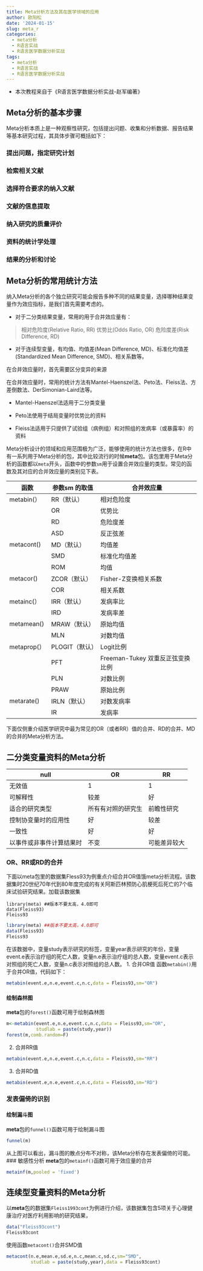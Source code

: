 ```yaml
---
title: Meta分析方法及其在医学领域的应用
author: 欧阳松
date: '2024-01-15'
slug: meta_r
categories:
  - meta分析
  - R语言实战
  - R语言医学数据分析实战
tags:
  - meta分析
  - R语言实战
  - R语言医学数据分析实战
---
```


-   本次教程来自于《R语言医学数据分析实战-赵军编著》

## Meta分析的基本步骤

Meta分析本质上是一种观察性研究，包括提出问题、收集和分析数据、报告结果等基本研究过程，其具体步骤可概括如下：

### 提出问题，指定研究计划

### 检索相关文献

### 选择符合要求的纳入文献

### 文献的信息提取

### 纳入研究的质量评价

### 资料的统计学处理

### 结果的分析和讨论

## Meta分析的常用统计方法

纳入Meta分析的各个独立研究可能会报告多种不同的结果变量，选择哪种结果变量作为效应指标，是我们首先需要考虑的。

-   对于二分类结果变量，常用的用于合并效应量有：

> 相对危险度(Relative Ratio, RR) 优势比(Odds Ratio, OR) 危险度差(Risk Difference, RD)

-   对于连续型变量，有均值、均值差(Mean Difference, MD)、标准化均值差(Standardized Mean Difference, SMD)、相关系数等。

在合并效应量时，首先需要区分变异的来源

在合并效应量时，常用的统计方法有Mantel-Haenszel法、Peto法、Fleiss法、方差倒数法、DerSimonian-Laird法等。

-   Mantel-Haenszel法适用于二分类变量

-   Peto法使用于结局变量时优势比的资料

-   Fleiss法适用于只提供了试验组（病例组）和对照组的发病率（或暴露率）的资料

Meta分析设计的领域和应用范围极为广泛，能够使用的统计方法也很多，在R中有一系列用于Meta分析的包，其中比较流行的时候**meta**包。该包里用于Meta分析的函数都以`meta`开头，函数中的参数`sm`用于设置合并效应量的类型。常见的函数及其对应的合并效应量的类别见下表。

| **函数**    | **参数sm 的取值** | **合并效应量**                   |
|-------------|-------------------|----------------------------------|
| metabin(）  | RR（默认）        | 相对危险度                       |
|             | OR                | 优势比                           |
|             | RD                | 危险度差                         |
|             | ASD               | 反正弦差                         |
| metacont()  | MD（默认）        | 均值差                           |
|             | SMD               | 标准化均值差                     |
|             | ROM               | 均值                             |
| metacor()   | ZCOR（默认）      | Fisher-Z变换相关系数             |
|             | COR               | 相关系数                         |
| metainc(）  | IRR（默认）       | 发病率比                         |
|             | IRD               | 发病率差                         |
| metamean()  | MRAW（默认）      | 原始均值                         |
|             | MLN               | 对数均值                         |
| metaprop(） | PLOGIT（默认）    | Logit比例                        |
|             | PFT               | Freeman-Tukey 双重反正弦变换比例 |
|             | PLN               | 对数比例                         |
|             | PRAW              | 原始比例                         |
| metarate()  | IRLN（默认）      | 对数发病率                       |
|             | IR                | 发病率                           |

下面仅侧重介绍医学研究中最为常见的OR（或者RR）值的合并、RD的合并、MD的合并的Meta分析方法。

## 二分类变量资料的Meta分析

| **null**                 | **OR**             | **RR**       |
|--------------------------|--------------------|--------------|
| 无效值                   | 1                  | 1            |
| 可解释性                 | 较差               | 好           |
| 适合的研究类型           | 所有有对照的研究生 | 前瞻性研究   |
| 控制协变量时的应用性     | 好                 | 较差         |
| 一致性                   | 好                 | 好           |
| 以事件或非事件计算结果时 | 不变               | 可能差异较大 |

### OR、RR或RD的合并

下面以meta包里的数据集Fless93为例重点介绍合并OR值饿meta分析流程。该数据集时20世纪70年代到80年度完成的有关阿斯匹林预防心肌梗死后死亡的7个临床试验研究结果。加载该数据集

```
library(meta) ##版本不要太高，4.0即可
data(Fleiss93)
Fleiss93
```

```r
library(meta) ##版本不要太高，4.0即可
data(Fleiss93)
Fleiss93
```
  
  在该数据中，变量study表示研究的标签，变量year表示研究的年份，变量event.e表示治疗组的死亡人数，变量n.e表示治疗组的总人数，变量event.c表示对照组的死亡人数，变量n.c表示对照组的总人数。
  1. 合并OR值
  函数`metabin()`用于合并OR值，代码如下：
```r
metabin(event.e,n.e,event.c,n.c,data = Fleiss93,sm="OR")
```
  
#### 绘制森林图
**meta**包的`forest()`函数可用于绘制森林图
```r
m<-metabin(event.e,n.e,event.c,n.c,data = Fleiss93,sm="OR",
           studlab = paste(study,year))
forest(m,comb.random=F)  
```

 2. 合并RR值
```r
metabin(event.e,n.e,event.c,n.c,data = Fleiss93,sm="RR")
``` 
 3. 合并RD值
```r
metabin(event.e,n.e,event.c,n.c,data = Fleiss93,sm="RD")
```
### 发表偏倚的识别

#### 绘制漏斗图
**meta**包的`funnel()`函数可用于绘制漏斗图
```r
funnel(m)
```
从上图可以看出，漏斗图的散点分布不对称，该Meta分析存在发表偏倚的可能。
### 敏感性分析
**meta**包的`metainf()`函数可用于效应量的合并
```r
metainf(m,pooled = 'fixed')
```

## 连续型变量资料的Meta分析
以**meta**包的数据集`Fleiss1993cont`为例进行介绍，该数据集包含5项关于心理健康治疗对医疗利用影响的研究结果，
```r
data("Fleiss93cont")
Fleiss93cont
```
使用函数`metacont()`合并SMD值
```r
metacont(n.e,mean.e,sd.e,n.c,mean.c,sd.c,sm="SMD",
         studlab = paste(study,year),data = Fleiss93cont)
```
